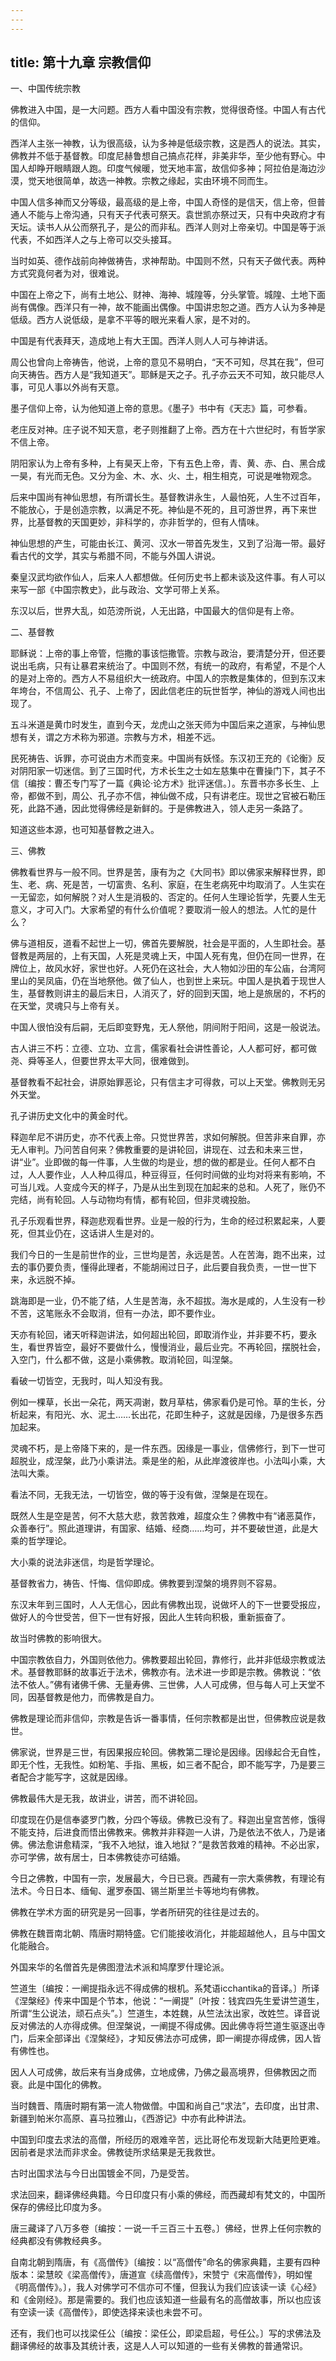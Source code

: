```yaml
---
---
---
```

title: 第十九章 宗教信仰
---



一、中国传统宗教

佛教进入中国，是一大问题。西方人看中国没有宗教，觉得很奇怪。中国人有古代的信仰。

西洋人主张一神教，认为很高级，认为多神是低级宗教，这是西人的说法。其实，佛教并不低于基督教。印度尼赫鲁想自己搞点花样，非美非华，至少他有野心。中国人却睁开眼睛跟人跑。印度气候暖，觉天地丰富，故信仰多神；阿拉伯是海边沙漠，觉天地很简单，故选一神教。宗教之缘起，实由环境不同而生。

中国人信多神而又分等级，最高级的是上帝，中国人奇怪的是信天，信上帝，但普通人不能与上帝沟通，只有天子代表可祭天。袁世凯亦祭过天，只有中央政府才有天坛。读书人从公而祭孔子，是公的而非私。西洋人则对上帝亲切。中国是等于派代表，不如西洋人之与上帝可以交头接耳。

当时如英、德作战前向神做祷告，求神帮助。中国则不然，只有天子做代表。两种方式究竟何者为对，很难说。

中国在上帝之下，尚有土地公、财神、海神、城隍等，分头掌管。城隍、土地下面尚有偶像。西洋只有一神，故不能画出偶像。中国讲忠恕之道。西方人认为多神是低级。西方人说低级，是拿不平等的眼光来看人家，是不对的。

中国是有代表拜天，造成地上有大王国。西洋人则人人可与神讲话。

周公也曾向上帝祷告，他说，上帝的意见不易明白，“天不可知，尽其在我”，但可向天祷告。西方人是“我知道天”。耶稣是天之子。孔子亦云天不可知，故只能尽人事，可见人事以外尚有天意。

墨子信仰上帝，认为他知道上帝的意思。《墨子》书中有《天志》篇，可参看。

老庄反对神。庄子说不知天意，老子则推翻了上帝。西方在十六世纪时，有哲学家不信上帝。

阴阳家认为上帝有多种，上有昊天上帝，下有五色上帝，青、黄、赤、白、黑合成一昊，有光而无色。又分为金、木、水、火、土，相生相克，可说是唯物观念。

后来中国尚有神仙思想，有所谓长生。基督教讲永生，人最怕死，人生不过百年，不能放心，于是创造宗教，以满足不死。神仙是不死的，且可游世界，再下来世界，比基督教的天国更妙，非科学的，亦非哲学的，但有人情味。

神仙思想的产生，可能由长江、黄河、汉水一带首先发生，又到了沿海一带。最好看古代的文学，其实与希腊不同，不能与外国人讲说。

秦皇汉武均欲作仙人，后来人人都想做。任何历史书上都未谈及这件事。有人可以来写一部《中国宗教史》，此与政治、文学可带上关系。

东汉以后，世界大乱，如范滂所说，人无出路，中国最大的信仰是有上帝。

二、基督教

耶稣说：上帝的事上帝管，恺撒的事该恺撒管。宗教与政治，要清楚分开，但还要说出毛病，只有让暴君来统治了。中国则不然，有统一的政府，有希望，不是个人的是对上帝的。西方人不易组织大一统政府。中国人的宗教是集体的，但到东汉末年垮台，不信周公、孔子、上帝了，因此信老庄的玩世哲学，神仙的游戏人间也出现了。

五斗米道是黄巾时发生，直到今天，龙虎山之张天师为中国后来之道家，与神仙思想有关，谓之方术称为邪道。宗教与方术，相差不远。

民死祷告、诉罪，亦可说由方术而变来。中国尚有妖怪。东汉初王充的《论衡》反对阴阳家一切迷信。到了三国时代，方术长生之士如左慈集中在曹操门下，其子不信〔编按：曹丕专门写了一篇《典论·论方术》批评迷信。〕。东晋书亦多长生、上帝，都做不到，周公、孔子亦不信，神仙做不成，只有讲老庄。现世之官被石勒压死，此路不通，因此觉得佛经是新鲜的。于是佛教进入，领人走另一条路了。

知道这些本源，也可知基督教之进入。

三、佛教

佛教看世界与一般不同。世界是苦，康有为之《大同书》即以佛家来解释世界，即生、老、病、死是苦，一切富贵、名利、家庭，在生老病死中均取消了。人生实在一无留恋，如何解脱？对人生是消极的、否定的。任何人生理论哲学，先要人生无意义，才可入门。大家希望的有什么价值呢？要取消一般人的想法。人忙的是什么？

佛与道相反，道看不起世上一切，佛首先要解脱，社会是平面的，人生即社会。基督教是两层的，上有天国，人死是灵魂上天，中国人死有鬼，但仍在同一世界，在牌位上，故风水好，家世也好。人死仍在这社会，大人物如沙田的车公庙，台湾阿里山的吴凤庙，仍在当地祭他。做了仙人，也到世上来玩。中国人是执着于现世人生，基督教则讲主的最后末日，人消灭了，好的回到天国，地上是旅居的，不朽的在天堂，灵魂只与上帝有关。

中国人很怕没有后嗣，无后即变野鬼，无人祭他，阴间附于阳间，这是一般说法。

古人讲三不朽：立德、立功、立言，儒家看社会讲性善论，人人都可好，都可做尧、舜等圣人，但要世界太平大同，很难做到。

基督教看不起社会，讲原始罪恶论，只有信主才可得救，可以上天堂。佛教则无另外天堂。

孔子讲历史文化中的黄金时代。

释迦牟尼不讲历史，亦不代表上帝。只觉世界苦，求如何解脱。但苦非来自罪，亦无人审判。乃问苦自何来？佛教重要的是讲轮回，讲现在、过去和未来三世，讲“业”。业即做的每一件事，人生做的均是业，想的做的都是业。任何人都不白过，人人要作业，人人种瓜得瓜，种豆得豆，任何时间做的业均对将来有影响，不可当儿戏。人变成今天的样子，乃是从出生到现在加起来的总和。人死了，账仍不完结，尚有轮回。人与动物均有情，都有轮回，但非灵魂投胎。

孔子乐观看世界，释迦悲观看世界。业是一般的行为，生命的经过积累起来，人要死，但其业仍在，这话讲人生是对的。

我们今日的一生是前世作的业，三世均是苦，永远是苦。人在苦海，跑不出来，过去的事仍要负责，懂得此理者，不能胡闹过日子，此后要自我负责，一世一世下来，永远脱不掉。

跳海即是一业，仍不能了结，人生是苦海，永不超拔。海水是咸的，人生没有一秒不苦，这笔账永不会取消，但有一办法，即不要作业。

天亦有轮回，诸天听释迦讲法，如何超出轮回，即取消作业，并非要不朽，要永生，看世界皆空，最好不要做什么，慢慢消业，最后业完。不再轮回，摆脱社会，入空门，什么都不做，这是小乘佛教。取消轮回，叫涅槃。

看破一切皆空，无我时，叫人知没有我。

例如一棵草，长出一朵花，两天凋谢，数月草枯，佛家看仍是可怜。草的生长，分析起来，有阳光、水、泥土……长出花，花即生种子，这就是因缘，乃是很多东西加起来。

灵魂不朽，是上帝降下来的，是一件东西。因缘是一事业，信佛修行，到下一世可超脱业，成涅槃，此乃小乘讲法。乘是坐的船，从此岸渡彼岸也。小法叫小乘，大法叫大乘。

看法不同，无我无法，一切皆空，做的等于没有做，涅槃是在现在。

既然人生是空是苦，何不大慈大悲，救苦救难，超度众生？佛教中有“诸恶莫作，众善奉行”。照此道理讲，有国家、结婚、经商……均可，并不要破世道，此是大乘的哲学理论。

大小乘的说法非迷信，均是哲学理论。

基督教省力，祷告、忏悔、信仰即成。佛教要到涅槃的境界则不容易。

东汉末年到三国时，人人无信心，因此有佛教出现，说做坏人的下一世要受报应，做好人的今世受苦，但下一世有好报，因此人生转向积极，重新振奋了。

故当时佛教的影响很大。

中国宗教依自力，外国则依他力。佛教要超出轮回，靠修行，此并非低级宗教或法术。基督教耶稣的故事近于法术，佛教亦有。法术进一步即是宗教。佛教说：“依法不依人。”佛有诸佛千佛、无量寿佛、三世佛，人人可成佛，但与每人可上天堂不同，因基督教是他力，而佛教是自力。

佛教是理论而非信仰，宗教是告诉一番事情，任何宗教都是出世，但佛教应说是救世。

佛家说，世界是三世，有因果报应轮回。佛教第二理论是因缘。因缘起合无自性，即无个性，无我性。如粉笔、手指、黑板，如三者不配合，即不能写字，乃是要三者配合才能写字，这就是因缘。

佛教最伟大是无我，故讲业，讲苦，而不讲轮回。

印度现在仍是信奉婆罗门教，分四个等级。佛教已没有了。释迦出皇宫苦修，饿得不能支持，后进食而悟出佛教来。佛教并非释迦一人讲，乃是依法不依人，乃是诸佛。佛法愈讲愈精深，“我不入地狱，谁入地狱？”是救苦救难的精神。不必出家，亦可学佛，故有居士，日本佛教徒亦可结婚。

今日之佛教，中国有一宗，发展最大，今日已衰。西藏有一宗大乘佛教，有理论有法术。今日日本、缅甸、暹罗泰国、锡兰斯里兰卡等地均有佛教。

佛教在学术方面的研究是另一回事，学者所研究的往往是过去的。

佛教在魏晋南北朝、隋唐时期特盛。它们能接收消化，并能超越他人，且与中国文化能融合。

外国来华的名僧首先是佛图澄法术派和鸠摩罗什理论派。

竺道生〔编按：一阐提指永远不得成佛的根机。系梵语icchantika的音译。〕所译《涅槃经》传来中国是个节本，他说：“一阐提”〔叶按：钱宾四先生爱讲竺道生，所谓“生公说法，顽石点头”。〕竺道生，本姓魏，从竺法汰出家，改姓竺。译音说反对佛法的人亦得成佛。但涅槃说，一阐提不得成佛。因此佛寺将竺道生驱逐出寺门，后来全部译出《涅槃经》，才知反佛法亦可成佛，即一阐提亦得成佛，因人皆有佛性也。

因人人可成佛，故后来有当身成佛，立地成佛，乃佛之最高境界，但佛教因之而衰。此是中国化的佛教。

当时魏晋、隋唐时期有第一流人物做僧。中国和尚自己“求法”，去印度，出甘肃、新疆到帕米尔高原、喜马拉雅山，《西游记》中亦有此种讲法。

中国到印度去求法的高僧，所经历的艰难辛苦，远比哥伦布发现新大陆更险更难。因前者是求法而非求金。佛教徒所求结果是无我救世。

古时出国求法与今日出国镀金不同，乃是受苦。

求法回来，翻译佛经典籍。今日印度只有小乘的佛经，而西藏却有梵文的，中国所保存的佛经比印度为多。

唐三藏译了八万多卷〔编按：一说一千三百三十五卷。〕佛经，世界上任何宗教的经典都没有佛教经典多。

自南北朝到隋唐，有《高僧传》〔编按：以“高僧传”命名的佛家典籍，主要有四种版本：梁慧皎《梁高僧传》，唐道宣《续高僧传》，宋赞宁《宋高僧传》，明如惺《明高僧传》。〕，我人对佛学可不信亦可不懂，但我认为我们应该读一读《心经》和《金刚经》。那是需要的。我们也应该知道一些最有名的高僧故事，所以也应该有空读一读《高僧传》，即使选择来读也未尝不可。

还有，我们也可以找梁任公〔编按：梁任公，即梁启超，号任公。〕写的求佛法及翻译佛经的故事及其统计表，这是人人可以知道的一些有关佛教的普通常识。